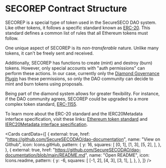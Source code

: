
# SECOREP Contract Structure

SECOREP is a special type of token used in the SecureSECO DAO system. Like other tokens, it follows a specific standard known as [ERC-20](https://ethereum.org/en/developers/docs/standards/tokens/erc-20/). This standard defines a common list of rules that all Ethereum tokens must follow.

One unique aspect of SECOREP is its _non-transferable_ nature. Unlike many tokens, it can't be freely sent and received.

Additionally, SECOREP has functions to create (mint) and destroy (burn) tokens. However, only special accounts with "auth permissions" can perform these actions. In our case, currently only the [Diamond Governance Plugin](/diamond) has these permissions, so only the DAO community can decide to mint and burn tokens using proposals.

Being part of the diamond system allows for greater flexibility. For instance, if the DAO community agrees, SECOREP could be upgraded to a more complex token standard, [ERC-1155](https://ethereum.org/en/developers/docs/standards/tokens/erc-1155/).

To learn more about the ERC-20 standard and the IERC20Metadata interface specification, visit these links: [Ethereum token standard](https://ethereum.org/en/developers/docs/standards/tokens/erc-20/) and [IERC20Metadata interface specification](https://docs.openzeppelin.com/contracts/4.x/api/token/erc20#IERC20Metadata).

<Cards
  cardData={[
    {
      external: true,
      href: "https://github.com/SecureSECODAO/dao-documentation",
      name: "View on Github",
      icon: Icons.gitHub,
      pattern: {
        y: 16,
        squares: [
          [0, 1],
          [1, 3],
          [5, 2],
        ],
      },
    },
    {
      external: true,
      href: "https://github.com/SecureSECODAO/dao-documentation/blob/main/README.md",
      name: "Open README",
      icon: Icons.readme,
      pattern: {
        y: -6,
        squares: [
          [-1, 2],
          [4, 3],
          [3, 1],
        ],
      },
    },
  ]}
/>
